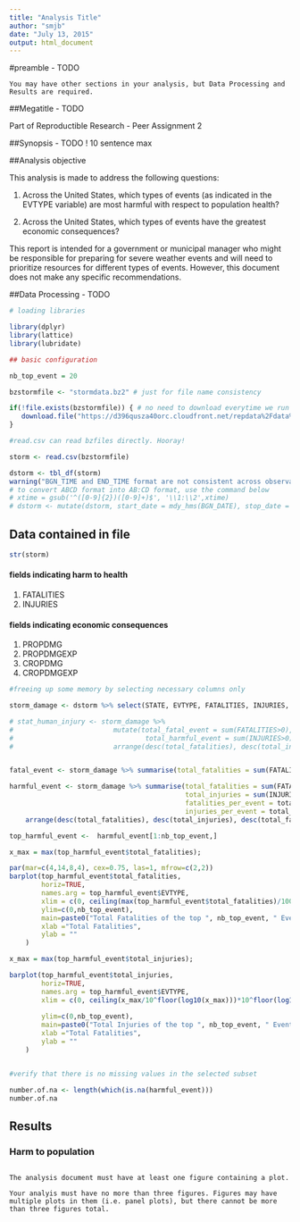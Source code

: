 ```yaml
---
title: "Analysis Title"
author: "smjb"
date: "July 13, 2015"
output: html_document
---
```

#preamble - TODO
    
    You may have other sections in your analysis, but Data Processing and Results are required.


##Megatitle - TODO

Part of Reproductible Research - Peer Assignment 2

##Synopsis - TODO
! 10 sentence max

##Analysis objective

This analysis is made to address the following questions:

1. Across the United States, which types of events (as indicated in the EVTYPE variable) are most harmful with respect to population health?

2. Across the United States, which types of events have the greatest economic consequences?

This report is intended for a government or municipal manager who might be responsible for preparing for severe weather events and will need to prioritize resources for different types of events. However, this document  does not make any specific recommendations.

##Data Processing - TODO

```r

# loading libraries

library(dplyr)
library(lattice)
library(lubridate)

## basic configuration

nb_top_event = 20

bzstormfile <- "stormdata.bz2" # just for file name consistency

if(!file.exists(bzstormfile)) { # no need to download everytime we run
   download.file("https://d396qusza40orc.cloudfront.net/repdata%2Fdata%2FStormData.csv.bz2", "bzstormfile")
}

#read.csv can read bzfiles directly. Hooray!

storm <- read.csv(bzstormfile)

dstorm <- tbl_df(storm)
warning("BGN_TIME and END_TIME format are not consistent across observation. Needs cleanup if using it")
# to convert ABCD format into AB:CD format, use the command below
# xtime = gsub('^([0-9]{2})([0-9]+)$', '\\1:\\2',xtime)
# dstorm <- mutate(dstorm, start_date = mdy_hms(BGN_DATE), stop_date = mdy_hms(END_DATE), ....)
```

## Data contained in file
```r
str(storm)

```
#### fields indicating harm to health 

1. FATALITIES
2. INJURIES

#### fields indicating economic consequences

1. PROPDMG
2. PROPDMGEXP
3. CROPDMG
4. CROPDMGEXP

```r
#freeing up some memory by selecting necessary columns only

storm_damage <- dstorm %>% select(STATE, EVTYPE, FATALITIES, INJURIES, PROPDMG, PROPDMGEXP, CROPDMG, CROPDMGEXP) %>% group_by(EVTYPE) 

# stat_human_injury <- storm_damage %>% 
#                         mutate(total_fatal_event = sum(FATALITIES>0), total_fatalities = sum(FATALITIES),
#                                 total_harmful_event = sum(INJURIES>0), total_injuries = sum(INJURIES)) %>% 
#                         arrange(desc(total_fatalities), desc(total_injuries))


fatal_event <- storm_damage %>% summarise(total_fatalities = sum(FATALITIES), total_fatal_event=sum(FATALITIES>0)) %>% arrange(desc(total_fatalities), desc(total_fatal_event))

harmful_event <- storm_damage %>% summarise(total_fatalities = sum(FATALITIES), total_fatal_event=sum(FATALITIES>0),
                                            total_injuries = sum(INJURIES), total_injury_event=sum(INJURIES>0), 
                                            fatalities_per_event = total_fatalities/total_fatal_event, 
                                            injuries_per_event = total_injuries/total_injury_event) %>% 
    arrange(desc(total_fatalities), desc(total_injuries), desc(total_fatal_event), desc(total_injury_event))

top_harmful_event <-  harmful_event[1:nb_top_event,]

x_max = max(top_harmful_event$total_fatalities);

par(mar=c(4,14,8,4), cex=0.75, las=1, mfrow=c(2,2))
barplot(top_harmful_event$total_fatalities, 
        horiz=TRUE, 
        names.arg = top_harmful_event$EVTYPE, 
        xlim = c(0, ceiling(max(top_harmful_event$total_fatalities)/1000)*1000), 
        ylim=c(0,nb_top_event), 
        main=paste0("Total Fatalities of the top ", nb_top_event, " Event Type"), 
        xlab ="Total Fatalities", 
        ylab = ""
    )

x_max = max(top_harmful_event$total_injuries);

barplot(top_harmful_event$total_injuries, 
        horiz=TRUE, 
        names.arg = top_harmful_event$EVTYPE, 
        xlim = c(0, ceiling(x_max/10^floor(log10(x_max)))*10^floor(log10(x_max))), 
        
        ylim=c(0,nb_top_event), 
        main=paste0("Total Injuries of the top ", nb_top_event, " Event Type"), 
        xlab ="Total Fatalities", 
        ylab = ""
    )


#verify that there is no missing values in the selected subset

number.of.na <- length(which(is.na(harmful_event)))
number.of.na

```
## Results 
### Harm to population

```r



```


    The analysis document must have at least one figure containing a plot.

    Your analyis must have no more than three figures. Figures may have multiple plots in them (i.e. panel plots), but there cannot be more than three figures total.


